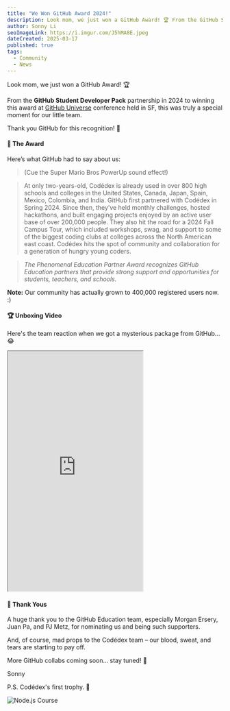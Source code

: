 ```yaml
---
title: "We Won GitHub Award 2024!"
description: Look mom, we just won a GitHub Award! 🏆 From the GitHub Student Developer Pack partnership in 2024 to winning this award at GitHub Universe conference held in SF, this was truly a special moment for our little team.
author: Sonny Li
seoImageLink: https://i.imgur.com/J5hMA8E.jpeg
dateCreated: 2025-03-17
published: true
tags:
  - Community
  - News
---
```


Look mom, we just won a GitHub Award! 🏆

From the **GitHub Student Developer Pack** partnership in 2024 to winning this award at [GitHub Universe](https://githubuniverse.com) conference held in SF, this was truly a special moment for our little team. 

Thank you GitHub for this recognition! 🌟

#### 📜 The Award

Here’s what GitHub had to say about us:

> (Cue the Super Mario Bros PowerUp sound effect!) 

> At only two-years-old, Codédex is already used in over 800 high schools and colleges in the United States, Canada, Japan, Spain, Mexico, Colombia, and India. GitHub first partnered with Codédex in Spring 2024. Since then, they’ve held monthly challenges, hosted hackathons, and built engaging projects enjoyed by an active user base of over 200,000 people. They also hit the road for a 2024 Fall Campus Tour, which included workshops, swag, and support to some of the biggest coding clubs at colleges across the North American east coast. Codédex hits the spot of community and collaboration for a generation of hungry young coders.

> _The Phenomenal Education Partner Award recognizes GitHub Education partners that provide strong support and opportunities for students, teachers, and schools._

**Note:** Our community has actually grown to 400,000 registered users now. :)

#### 🏆 Unboxing Video

Here's the team reaction when we got a mysterious package from GitHub... 😂

<iframe
  width="315"
  height="560"
  src="https://www.youtube.com/embed/hOvbnU5ULrE"
  title="YouTube video player"
  allowFullScreen
></iframe>

#### 🙏 Thank Yous

A huge thank you to the GitHub Education team, especially Morgan Ersery, Juan Pa, and PJ Metz, for nominating us and being such supporters.

And, of course, mad props to the Codédex team – our blood, sweat, and tears are starting to pay off. 

More GitHub collabs coming soon... stay tuned! 🤫

Sonny

P.S. Codédex's first trophy. 🥹

![Node.js Course](https://i.imgur.com/3LDvO2j.jpeg)
